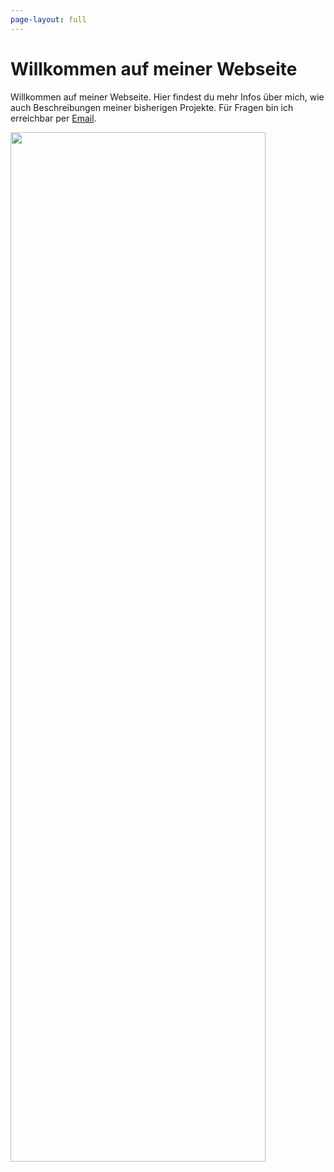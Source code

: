 ```yaml
---
page-layout: full
---
```


<!-- Nothing else to see here -->

::: grid

::: {#about-me-text .g-col-12 .g-col-md-6}
<!-- # <span style="color:#1296e3">Willkommen auf meiner Webseite.</span> -->

# Willkommen auf meiner Webseite

Willkommen auf meiner Webseite. Hier findest du mehr Infos über mich, wie auch Beschreibungen meiner bisherigen Projekte. Für Fragen bin ich erreichbar per [Email](mailto:oliver.zingg@uzh.ch).
:::

::: {.g-col-12 .g-col-md-6}
<img src="oliver.png" width="90%" height="65%"/>
:::
:::

